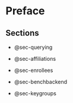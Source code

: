 # Preface {.unnumbered}

## Sections

-  @sec-querying

-  @sec-affiliations
-  @sec-enrollees

-  @sec-benchbackend
-  @sec-keygroups
